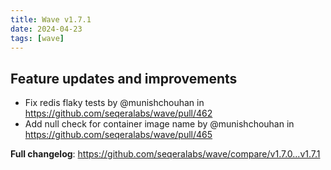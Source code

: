 ```yaml
---
title: Wave v1.7.1
date: 2024-04-23
tags: [wave]
---
```


## Feature updates and improvements

- Fix redis flaky tests by @munishchouhan in https://github.com/seqeralabs/wave/pull/462
- Add null check for container image name by @munishchouhan in https://github.com/seqeralabs/wave/pull/465

**Full changelog**: https://github.com/seqeralabs/wave/compare/v1.7.0...v1.7.1

